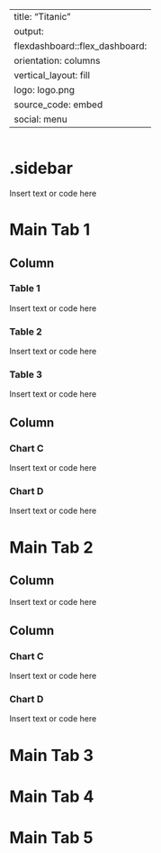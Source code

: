 
---
title: "Titanic"
output: 
  flexdashboard::flex_dashboard:
    orientation: columns
    vertical_layout: fill
    logo: logo.png
    source_code: embed
    social: menu
---

```r

```

{.sidebar}
=======================================================================

Insert text or code here

Main Tab 1
=======================================================================

Column {data-width=500, .tabset}
-----------------------------------------------------------------------

### Table 1

Insert text or code here

### Table 2

Insert text or code here

### Table 3 

Insert text or code here

Column {data-width=500}
-----------------------------------------------------------------------

### Chart C

Insert text or code here

### Chart D

Insert text or code here

Main Tab 2
=======================================================================

Column {data-width=500}
-----------------------------------------------------------------------

Insert text or code here

Column {data-width=500}
-----------------------------------------------------------------------

### Chart C

Insert text or code here

### Chart D

Insert text or code here

Main Tab 3
=======================================================================

Main Tab 4
=======================================================================

Main Tab 5
=======================================================================